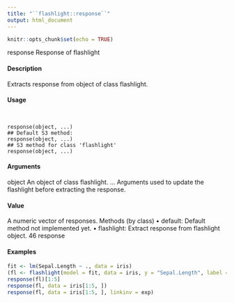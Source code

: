 ```yaml
---
title: "``flashlight::response``"
output: html_document
---
```


```r
knitr::opts_chunk$set(echo = TRUE)
```

response Response of flashlight

#### Description

Extracts response from object of class flashlight.

#### Usage
<pre><code>

response(object, ...)
## Default S3 method:
response(object, ...)
## S3 method for class 'flashlight'
response(object, ...)
</code></pre>

#### Arguments
object An object of class flashlight.
... Arguments used to update the flashlight before extracting the response.

#### Value

A numeric vector of responses.
Methods (by class)
• default: Default method not implemented yet.
• flashlight: Extract response from flashlight object.
46 response

#### Examples
```r

fit <- lm(Sepal.Length ~ ., data = iris)
(fl <- flashlight(model = fit, data = iris, y = "Sepal.Length", label = "ols"))
response(fl)[1:5]
response(fl, data = iris[1:5, ])
response(fl, data = iris[1:5, ], linkinv = exp)
```
